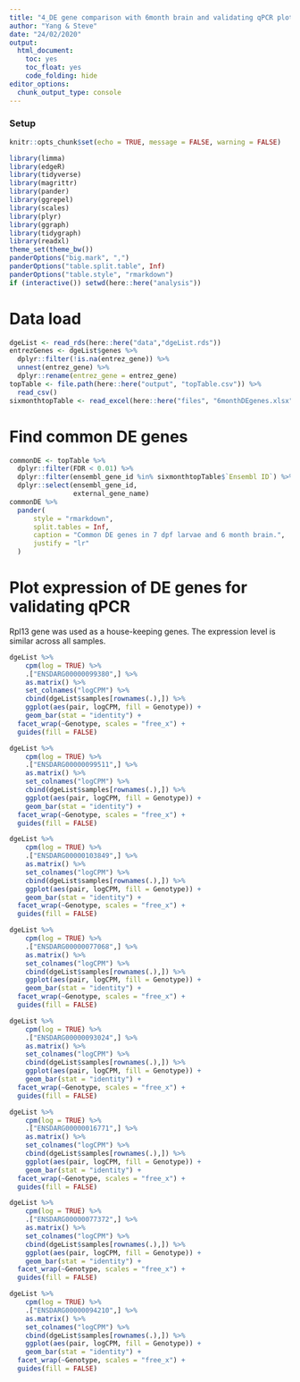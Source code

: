 ```yaml
---
title: "4_DE gene comparison with 6month brain and validating qPCR plot"
author: "Yang & Steve"
date: "24/02/2020"
output: 
  html_document: 
    toc: yes
    toc_float: yes
    code_folding: hide
editor_options: 
  chunk_output_type: console
---
```

### Setup

```r
knitr::opts_chunk$set(echo = TRUE, message = FALSE, warning = FALSE)
```

```r
library(limma)
library(edgeR)
library(tidyverse)
library(magrittr)
library(pander)
library(ggrepel)
library(scales)
library(plyr)
library(ggraph)
library(tidygraph)
library(readxl)
theme_set(theme_bw())
panderOptions("big.mark", ",")
panderOptions("table.split.table", Inf)
panderOptions("table.style", "rmarkdown")
if (interactive()) setwd(here::here("analysis"))
```

# Data load

```r
dgeList <- read_rds(here::here("data","dgeList.rds"))
entrezGenes <- dgeList$genes %>%
  dplyr::filter(!is.na(entrez_gene)) %>%
  unnest(entrez_gene) %>%
  dplyr::rename(entrez_gene = entrez_gene)
topTable <- file.path(here::here("output", "topTable.csv")) %>% 
  read_csv()
sixmonthtopTable <- read_excel(here::here("files", "6monthDEgenes.xlsx"))
```

# Find common DE genes
```r
commonDE <- topTable %>%
  dplyr::filter(FDR < 0.01) %>%
  dplyr::filter(ensembl_gene_id %in% sixmonthtopTable$`Ensembl ID`) %>%
  dplyr::select(ensembl_gene_id, 
                external_gene_name)
commonDE %>%
  pander(
      style = "rmarkdown", 
      split.tables = Inf,
      caption = "Common DE genes in 7 dpf larvae and 6 month brain.",
      justify = "lr"
  )
```

# Plot expression of DE genes for validating qPCR

Rpl13 gene was used as a house-keeping genes. The expression level is similar across all samples.

```r
dgeList %>%
	cpm(log = TRUE) %>%
	.["ENSDARG00000099380",] %>%
	as.matrix() %>%
	set_colnames("logCPM") %>%
	cbind(dgeList$samples[rownames(.),]) %>%
	ggplot(aes(pair, logCPM, fill = Genotype)) +
	geom_bar(stat = "identity") +
  facet_wrap(~Genotype, scales = "free_x") +
  guides(fill = FALSE) 
```

```r
dgeList %>%
	cpm(log = TRUE) %>%
	.["ENSDARG00000099511",] %>%
	as.matrix() %>%
	set_colnames("logCPM") %>%
	cbind(dgeList$samples[rownames(.),]) %>%
	ggplot(aes(pair, logCPM, fill = Genotype)) +
	geom_bar(stat = "identity") +
  facet_wrap(~Genotype, scales = "free_x") +
  guides(fill = FALSE) 
```

```r
dgeList %>%
	cpm(log = TRUE) %>%
	.["ENSDARG00000103849",] %>%
	as.matrix() %>%
	set_colnames("logCPM") %>%
	cbind(dgeList$samples[rownames(.),]) %>%
	ggplot(aes(pair, logCPM, fill = Genotype)) +
	geom_bar(stat = "identity") +
  facet_wrap(~Genotype, scales = "free_x") +
  guides(fill = FALSE) 
```

```r
dgeList %>%
	cpm(log = TRUE) %>%
	.["ENSDARG00000077068",] %>%
	as.matrix() %>%
	set_colnames("logCPM") %>%
	cbind(dgeList$samples[rownames(.),]) %>%
	ggplot(aes(pair, logCPM, fill = Genotype)) +
	geom_bar(stat = "identity") +
  facet_wrap(~Genotype, scales = "free_x") +
  guides(fill = FALSE) 
```

```r
dgeList %>%
	cpm(log = TRUE) %>%
	.["ENSDARG00000093024",] %>%
	as.matrix() %>%
	set_colnames("logCPM") %>%
	cbind(dgeList$samples[rownames(.),]) %>%
	ggplot(aes(pair, logCPM, fill = Genotype)) +
	geom_bar(stat = "identity") +
  facet_wrap(~Genotype, scales = "free_x") +
  guides(fill = FALSE) 
```

```r
dgeList %>%
	cpm(log = TRUE) %>%
	.["ENSDARG00000016771",] %>%
	as.matrix() %>%
	set_colnames("logCPM") %>%
	cbind(dgeList$samples[rownames(.),]) %>%
	ggplot(aes(pair, logCPM, fill = Genotype)) +
	geom_bar(stat = "identity") +
  facet_wrap(~Genotype, scales = "free_x") +
  guides(fill = FALSE) 
```

```r
dgeList %>%
	cpm(log = TRUE) %>%
	.["ENSDARG00000077372",] %>%
	as.matrix() %>%
	set_colnames("logCPM") %>%
	cbind(dgeList$samples[rownames(.),]) %>%
	ggplot(aes(pair, logCPM, fill = Genotype)) +
	geom_bar(stat = "identity") +
  facet_wrap(~Genotype, scales = "free_x") +
  guides(fill = FALSE) 
```

```r
dgeList %>%
	cpm(log = TRUE) %>%
	.["ENSDARG00000094210",] %>%
	as.matrix() %>%
	set_colnames("logCPM") %>%
	cbind(dgeList$samples[rownames(.),]) %>%
	ggplot(aes(pair, logCPM, fill = Genotype)) +
	geom_bar(stat = "identity") +
  facet_wrap(~Genotype, scales = "free_x") +
  guides(fill = FALSE) 
```